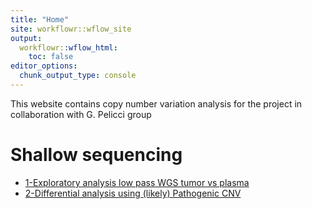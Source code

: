 ```yaml
---
title: "Home"
site: workflowr::wflow_site
output:
  workflowr::wflow_html:
    toc: false
editor_options:
  chunk_output_type: console
---
```


This  website contains copy number variation analysis for the project in collaboration with G. Pelicci group

# Shallow sequencing 

- [1-Exploratory analysis low pass WGS tumor vs plasma](00_exploratory_analysis.html)
- [2-Differential analysis using (likely) Pathogenic CNV](01_cancer_related_region.html)